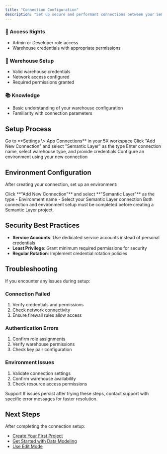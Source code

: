 ```yaml
---
title: "Connection Configuration"
description: "Set up secure and performant connections between your Semantic Layer and data warehouse to unlock the full potential of your data."
---
```


### 👤 Access Rights

- Admin or Developer role access
- Warehouse credentials with appropriate permissions

### 🔑 Warehouse Setup

- Valid warehouse credentials
- Network access configured
- Required permissions granted

### 📚 Knowledge

- Basic understanding of your warehouse configuration
- Familiarity with connection parameters

## Setup Process

<Steps>
  <Step title="Navigate to Connections">
    Go to **Settings \> App Connections** in your 5X workspace
  </Step>

  <Step title="Add New Connection">
    Click "Add New Connection" and select "Semantic Layer" as the type
  </Step>
  
  <Step title="Configure Details">
    Enter connection name, select warehouse type, and provide credentials
  </Step>
  
  <Step title="Set Up Environment">
    Configure an environment using your new connection
  </Step>  
</Steps>

## Environment Configuration

After creating your connection, set up an environment:

<Steps>
  <Step title="Navigate to Settings > Environments">
  </Step>

  <Step title='Click "Add Environment"'>
    Click **"Add New Connection"** and select **"Semantic Layer"** as the type
  </Step>
  
  <Step title="Provide:">
    - Environment name
    - Select your Semantic Layer connection
  </Step>
  
  <Step title="Save the configuration">
  </Step>  
</Steps>

<Info>
  Both connection and environment setup must be completed before creating a Semantic Layer project.
</Warning>

## Security Best Practices

- **Service Accounts**: Use dedicated service accounts instead of personal credentials
- **Least Privilege**: Grant minimum required permissions for security
- **Regular Rotation**: Implement credential rotation policies

## Troubleshooting

If you encounter any issues during setup:

### Connection Failed

1. Verify credentials and permissions
2. Check network connectivity
3. Ensure firewall rules allow access

### Authentication Errors

1. Confirm role assignments
2. Verify warehouse permissions
3. Check key pair configuration

### Environment Issues

1. Validate connection settings
2. Confirm warehouse availability
3. Check resource access permissions

<Tip>
  Support
  If issues persist after trying these steps, contact support with specific error messages for faster resolution.
</Tip>

## Next Steps

After completing the connection setup:

- [Create Your First Project](/Semantic-Layer/Setup-Guide/creating-project)
- [Get Started with Data Modeling](/Semantic-Layer/Setup-Guide/getting-started-dm)
- [Use Edit Mode](/Semantic-Layer/Setup-Guide/edit-mode)